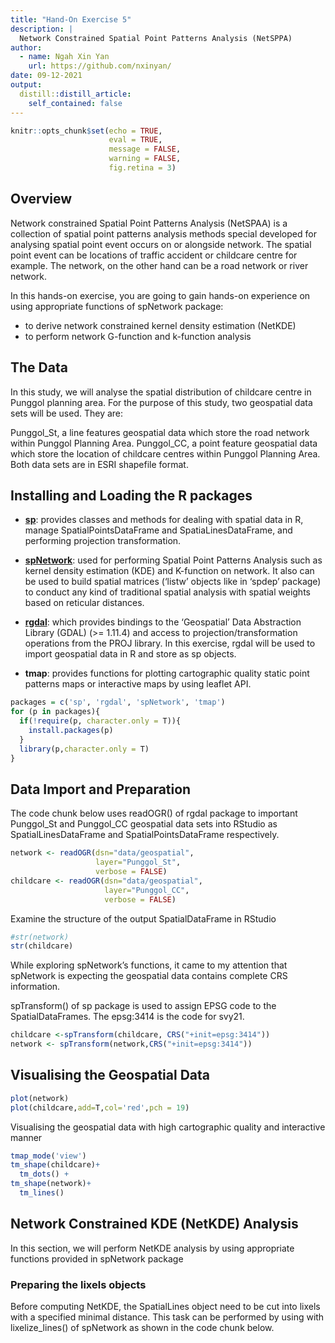 ```yaml
---
title: "Hand-On Exercise 5"
description: |
  Network Constrained Spatial Point Patterns Analysis (NetSPPA)
author:
  - name: Ngah Xin Yan
    url: https://github.com/nxinyan/
date: 09-12-2021
output:
  distill::distill_article:
    self_contained: false
---
```



```r
knitr::opts_chunk$set(echo = TRUE, 
                      eval = TRUE,
                      message = FALSE,
                      warning = FALSE,
                      fig.retina = 3)
```

## Overview 

Network constrained Spatial Point Patterns Analysis (NetSPAA) is a collection of spatial point patterns analysis methods special developed for analysing spatial point event occurs on or alongside network. The spatial point event can be locations of traffic accident or childcare centre for example. The network, on the other hand can be a road network or river network.

In this hands-on exercise, you are going to gain hands-on experience on using appropriate functions of spNetwork package:

- to derive network constrained kernel density estimation (NetKDE)
- to perform network G-function and k-function analysis

## The Data

In this study, we will analyse the spatial distribution of childcare centre in Punggol planning area. For the purpose of this study, two geospatial data sets will be used. They are:

Punggol_St, a line features geospatial data which store the road network within Punggol Planning Area.
Punggol_CC, a point feature geospatial data which store the location of childcare centres within Punggol Planning Area.
Both data sets are in ESRI shapefile format.

## Installing and Loading the R packages

- [**sp**](https://cran.r-project.org/web/packages/sp/index.html): provides classes and methods for dealing with spatial data in R, manage SpatialPointsDataFrame and SpatiaLinesDataFrame, and performing projection transformation.

- [**spNetwork**](https://cran.r-project.org/web/packages/spNetwork/index.html): used for performing Spatial Point Patterns Analysis such as kernel density estimation (KDE) and K-function on network. It also can be used to build spatial matrices (‘listw’ objects like in ‘spdep’ package) to conduct any kind of traditional spatial analysis with spatial weights based on reticular distances.

- [**rgdal**](https://cran.r-project.org/web/packages/rgdal/index.html): which provides bindings to the ‘Geospatial’ Data Abstraction Library (GDAL) (>= 1.11.4) and access to projection/transformation operations from the PROJ library. In this exercise, rgdal will be used to import geospatial data in R and store as sp objects.

- **tmap**: provides functions for plotting cartographic quality static point patterns maps or interactive maps by using leaflet API.

```r
packages = c('sp', 'rgdal', 'spNetwork', 'tmap')
for (p in packages){
  if(!require(p, character.only = T)){
    install.packages(p)
  }
  library(p,character.only = T)
}
```

## Data Import and Preparation

The code chunk below uses readOGR() of rgdal package to important Punggol_St and Punggol_CC geospatial data sets into RStudio as SpatialLinesDataFrame and SpatialPointsDataFrame respectively.

```r
network <- readOGR(dsn="data/geospatial", 
                   layer="Punggol_St",
                   verbose = FALSE)
childcare <- readOGR(dsn="data/geospatial",
                     layer="Punggol_CC",
                     verbose = FALSE)
```

Examine the structure of the output SpatialDataFrame in RStudio

```r
#str(network)
str(childcare)
```

While exploring spNetwork’s functions, it came to my attention that spNetwork is expecting the geospatial data contains complete CRS information.

spTransform() of sp package is used to assign EPSG code to the SpatialDataFrames. The epsg:3414 is the code for svy21.

```r
childcare <-spTransform(childcare, CRS("+init=epsg:3414"))
network <- spTransform(network,CRS("+init=epsg:3414"))
```

## Visualising the Geospatial Data

```r
plot(network)
plot(childcare,add=T,col='red',pch = 19)
```

Visualising the geospatial data with high cartographic quality and interactive manner

```r
tmap_mode('view')
tm_shape(childcare)+
  tm_dots() +
tm_shape(network)+
  tm_lines()
```

## Network Constrained KDE (NetKDE) Analysis

In this section, we will perform NetKDE analysis by using appropriate functions provided in spNetwork package

### Preparing the lixels objects

Before computing NetKDE, the SpatialLines object need to be cut into lixels with a specified minimal distance. This task can be performed by using with lixelize_lines() of spNetwork as shown in the code chunk below.


